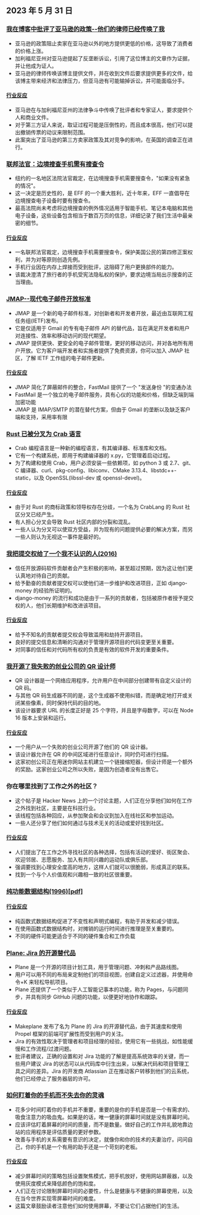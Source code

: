 

<CallToAction />

<Steps>

## 2023 年 5 月 31 日

### [我在博客中批评了亚马逊的政策--他们的律师已经传唤了我](https://twitter.com/Molson_Hart/status/1663582588210905091)

- 亚马逊的政策阻止卖家在亚马逊以外的地方提供更低的价格，这导致了消费者的价格上涨。
- 加利福尼亚州对亚马逊提起了反垄断诉讼，引用了这位博主的文章作为证据，并让他成为证人。
- 亚马逊的律师传唤该博主提供文件，并在收到文件后要求提供更多的文件，给该博主带来经济和法律压力，但亚马逊有可能输掉诉讼，并可能面临分手。

#### [行业反应](http://news.ycombinator.com/item?id=36127800)

- 亚马逊在与加利福尼亚州的法律争斗中传唤了批评者和专家证人，要求提供个人和商业文件。
- 对于第三方证人来说，取证过程可能是压倒性的，而且成本很高，他们可以提出撤销传票的动议来限制范围。
- 此案突出了亚马逊的第三方卖家政策及其对竞争的影响，在英国的调查正在进行。

### [联邦法官：边境搜查手机需有搜查令](https://www.eff.org/deeplinks/2023/05/federal-judge-makes-history-holding-border-searches-cell-phones-require-warrant)

- 纽约的一名地区法院法官裁定，在边境搜查手机需要搜查令，"如果没有紧急的情况"。
- 这一决定是历史性的，是 EFF 的一个重大胜利，近十年来，EFF 一直倡导在边境搜查电子设备时要有搜查令。
- 最高法院尚未考虑将边境搜查的例外情况适用于智能手机、笔记本电脑和其他电子设备，这些设备包含相当于数百万页的信息，详细记录了我们生活中最亲密的细节。

#### [行业反应](http://news.ycombinator.com/item?id=36130166)

- 一名联邦法官裁定，边境搜查手机需要搜查令，保护美国公民的第四修正案权利，并为对等原则创造先例。
- 手机行业因在内存上焊接而受到批评，这阻碍了用户更换部件的能力。
- 该裁决澄清了旅行者的手机受宪法隐私权的保护，要求边境当局出示搜查的正当理由。

### [JMAP--现代电子邮件开放标准](https://jmap.io/)

- JMAP 是一个新的电子邮件标准，对创新者和开发者开放，最近由互联网工程任务组(IETF)发布。
- 它是仅适用于 Gmail 的专有电子邮件 API 的替代品，旨在满足开发者和用户对连接性、效率和移动访问的现代期望。
- JMAP 提供更快、更安全的电子邮件管理，更好的移动访问，并对各地所有用户开放。它为客户端开发者和实施者提供了免费资源，你可以加入 JMAP 社区，了解 IETF 工作组的电子邮件更新。

#### [行业反应](http://news.ycombinator.com/item?id=36127703)

- JMAP 简化了屏蔽邮件的整合，FastMail 提供了一个 "发送身份 "的变通办法
- FastMail 是一个独立的电子邮件服务，具有心仪的功能和价格，但缺乏端到端加密功能
- JMAP 是 IMAP/SMTP 的潜在替代方案，但由于 Gmail 的垄断以及缺乏客户端和支持，采用率有限

### [Rust 已被分叉为 Crab 语言](https://github.com/crablang/crab)

- Crab 编程语言是一种新的编程语言，有其编译器、标准库和文档。
- 它有一个构建系统，即用于构建编译器的 x.py，它管理着启动过程。
- 为了构建和使用 Crab，用户必须安装一些依赖项，如 python 3 或 2.7、git、C 编译器、curl、pkg-config、libiconv、CMake 3.13.4、libstdc++-static，以及 OpenSSL(libssl-dev 或 openssl-devel)。

#### [行业反应](http://news.ycombinator.com/item?id=36122270)

- 由于对 Rust 的商标政策和领导权存在分歧，一个名为 CrabLang 的 Rust 社区分叉已经产生。
- 有人担心分叉会导致 Rust 社区内部的分裂和混乱。
- 一些人认为分叉可以使双方受益，并为现有的问题提供必要的解决方案，而另一些人则认为无视这一事件是最好的。

### [我把提交权给了一个我不认识的人(2016)](https://tech.davis-hansson.com/p/clickbait/)

- 信任开放源码软件贡献者会产生积极的影响，甚至超过预期，因为这让他们更认真地对待自己的贡献。
- 给予勤奋的贡献者提交权可以使他们进一步维护和改进项目，正如 django-money 的经验所证明的。
- django-money 的流行和成功是由于一系列的贡献者，包括被原作者授予提交权的人，他们长期维护和改进该项目。

#### [行业反应](http://news.ycombinator.com/item?id=36120972)

- 给予不知名的贡献者提交权会导致滥用和劫持开源项目。
- 良好的提交信息和清晰的沟通对于管理开源项目的代码变更至关重要。
- 对同事的信任和对代码所有权的负责是有效的软件开发的重要条件。

### [我开源了我失败的创业公司的 QR 设计师](https://github.com/kochrt/qr-designer)

- QR 设计器是一个网络应用程序，允许用户在中间部分创建带有自定义设计的 QR 码。
- 与其他 QR 码生成器不同的是，这个生成器不使用纠错，而是确定地打开或关闭某些像素，同时保持代码的目的地。
- 该设计器要求 URL 的长度正好是 25 个字符，并且是字母数字，可以在 Node 16 版本上安装和运行。

#### [行业反应](http://news.ycombinator.com/item?id=36128082)

- 一个用户从一个失败的创业公司开源了他们的 QR 设计器。
- 该设计器允许在 QR 的中间区域进行任意设计，同时仍可进行扫描。
- 这家初创公司正在用迷你网站主机建立一个链接缩短器，但设计师是一个额外的奖励。这家创业公司之所以失败，是因为创造者没有出售它。

### 你在哪里找到了工作之外的社区？

- 这个帖子是 Hacker News 上的一个讨论主题，人们正在分享他们如何在工作之外找到社区，主要是在科技行业。
- 该线程包括各种回应，从参加聚会和会议到加入在线社区和参加运动。
- 一些人还分享了他们如何通过与技术无关的活动或爱好找到社区。

#### [行业反应](http://news.ycombinator.com/item?id=36128618)

- 人们提出了在工作之外寻找社区的各种选择，包括有活动的爱好、街区聚会、欢迎邻居、志愿服务、加入有共同兴趣的运动队或俱乐部。
- 强调要找到心理安全度高的地方，这样人们就可以很脆弱，形成真正的联系。
- 找到一个与个人价值观和兴趣相一致的社区很重要。

### [纯功能数据结构(1996)[pdf]](https://www.cs.cmu.edu/~rwh/students/okasaki.pdf)

#### [行业反应](http://news.ycombinator.com/item?id=36123651)

- 纯函数式数据结构促进了不变性和声明式编程，有助于并发和减少错误。
- 在使用函数式数据结构时，对摊销的运行时间进行推理是至关重要的。
- 不同的硬件可能更适合于不同的硬件集合和工作负载

### [Plane: Jira 的开源替代品](https://github.com/makeplane/plane)

- Plane 是一个开源的项目计划工具，用于管理问题、冲刺和产品路线图。
- 用户可以用不同的布局来定制他们的项目视图，创建自定义过滤器，并使用命令+K 来轻松导航项目。
- Plane 还提供了一个类似于人工智能记事本的功能，称为 Pages，与问题同步，并具有同步 GitHub 问题的功能，以便更好地协作和跟踪。

#### [行业反应](http://news.ycombinator.com/item?id=36129594)

- Makeplane 发布了名为 Plane 的 Jira 的开源替代品，由于其速度和使用 Propel 框架的前端可扩展性而受到用户的关注。
- Jira 的有效性取决于管理者和项目经理的经验，使用它有一些挑战，如性能缓慢和工作流程/过渡问题。
- 批评者建议，正确的设置和对 Jira 功能的了解是提高系统效率的关键，而一些用户建议 Jira 的状态可以从代码库中衍生出来，以解决代码和项目管理工具之间的差异。Jira 的开发商 Atlassian 正在推动客户转移到他们的云系统，他们已经停止了服务器层的许可。

### [如何盯着你的手机而不失去你的灵魂](https://simone.org/tracking-screen-time/)

- 花多少时间盯着你的手机并不重要，重要的是你的手机是否是一个有需求的、吸食注意力的吸血鬼。如果是的话，唯一健康的屏幕时间就是没有屏幕时间。
- 应该评估盯着屏幕的时间的质量，而不是数量。做好自己的工作并礼貌地靠边站的应用程序是评估质量的更好参数。
- 改善与手机的关系需要有意识的决定，就像你和你的技术的夫妻治疗。问问自己，你的手机是一个有用的助手还是一个苛刻的老板。

#### [行业反应](http://news.ycombinator.com/item?id=36120457)

- 减少屏幕时间的策略包括设置聚焦模式，把手机放好，使用网站屏蔽器，以及使用灰度模式来降低颜色的饱和度。
- 人们正在讨论限制屏幕时间的必要性，什么是健康与不健康的屏幕使用，以及在当今世界实现零屏幕时间的难度。
- 这篇文章鼓励读者注意他们如何使用屏幕，不要让它们占据他们的生活。

</Steps>
